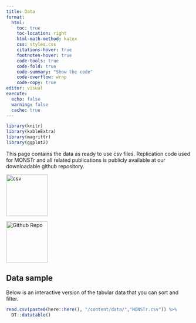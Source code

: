 ```yaml
---
title: Data
format:
  html:
    toc: true
    toc-location: right
    html-math-method: katex
    css: styles.css
    citations-hover: true
    footnotes-hover: true
    code-tools: true
    code-fold: true
    code-summary: "Show the code"
    code-overflow: wrap
    code-copy: true
editor: visual
execute:
  echo: false
  warning: false
  cache: true
---
```


```r
library(knitr)
library(kableExtra)
library(magrittr)
library(ggplot2)
```

This page contains the data as ready to use csv files. Replication code used for MONSTr and all related publications is publicly available at our downloadable github repository.

[![csv](images/image-1053309457.png){fig-align="left" width="113"}](/data/MONSTr.csv)

[![Github Repo](images/image-1960859350.png){fig-align="left" width="113"}](https://github.com/jandresgannon/MONSTr)

## Data sample

Below is an interactive version of the tabular data that you can sort and filter.

```r
read.csv(paste0(here::here(), "/content/data/","MONSTr.csv")) %>%
  DT::datatable()
```
